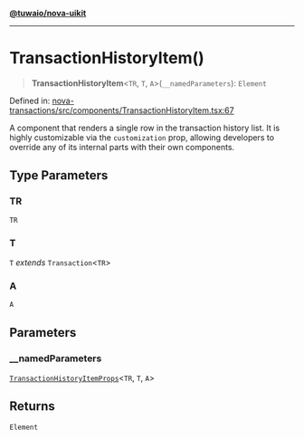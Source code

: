 [**@tuwaio/nova-uikit**](../../../README.md)

***

# TransactionHistoryItem()

> **TransactionHistoryItem**\<`TR`, `T`, `A`\>(`__namedParameters`): `Element`

Defined in: [nova-transactions/src/components/TransactionHistoryItem.tsx:67](https://github.com/TuwaIO/nova-uikit/blob/3eb6b94af58da761ccfe525487ec246f89bbf232/packages/nova-transactions/src/components/TransactionHistoryItem.tsx#L67)

A component that renders a single row in the transaction history list.
It is highly customizable via the `customization` prop, allowing developers
to override any of its internal parts with their own components.

## Type Parameters

### TR

`TR`

### T

`T` *extends* `Transaction`\<`TR`\>

### A

`A`

## Parameters

### \_\_namedParameters

[`TransactionHistoryItemProps`](../type-aliases/TransactionHistoryItemProps.md)\<`TR`, `T`, `A`\>

## Returns

`Element`
